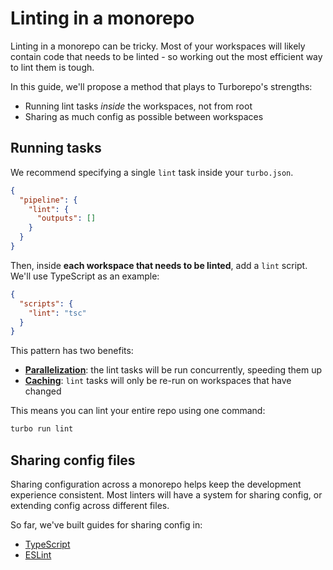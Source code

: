# Linting in a monorepo

Linting in a monorepo can be tricky. Most of your workspaces will likely contain code that needs to be linted - so working out the most efficient way to lint them is tough.

In this guide, we'll propose a method that plays to Turborepo's strengths:

- Running lint tasks _inside_ the workspaces, not from root
- Sharing as much config as possible between workspaces

## Running tasks

We recommend specifying a single `lint` task inside your `turbo.json`.

```json filename="turbo.json"
{
  "pipeline": {
    "lint": {
      "outputs": []
    }
  }
}
```

Then, inside **each workspace that needs to be linted**, add a `lint` script. We'll use TypeScript as an example:

```json filename="packages/*/package.json"
{
  "scripts": {
    "lint": "tsc"
  }
}
```

This pattern has two benefits:

- [**Parallelization**](/docs/core-concepts/running-tasks): the lint tasks will be run concurrently, speeding them up
- [**Caching**](/docs/core-concepts/caching): `lint` tasks will only be re-run on workspaces that have changed

This means you can lint your entire repo using one command:

```bash
turbo run lint
```

## Sharing config files

Sharing configuration across a monorepo helps keep the development experience consistent. Most linters will have a system for sharing config, or extending config across different files.

So far, we've built guides for sharing config in:

- [TypeScript](/docs/handbook/linting/typescript)
- [ESLint](/docs/handbook/linting/eslint)
